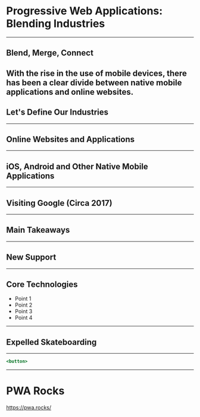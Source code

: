 
# Progressive Web Applications: Blending Industries
---
## Blend, Merge, Connect
With the rise in the use of mobile devices, there has been a clear divide between native mobile applications and online websites.
---
## Let's Define Our Industries
---
## Online Websites and Applications
---
## iOS, Android and Other Native Mobile Applications
---
## Visiting Google (Circa 2017)
---
## Main Takeaways
---
## New Support
---
## Core Technologies
* Point 1
* Point 2
* Point 3
* Point 4
---
## Expelled Skateboarding
---
```jsx
<button>
```
---
# PWA Rocks
https://pwa.rocks/